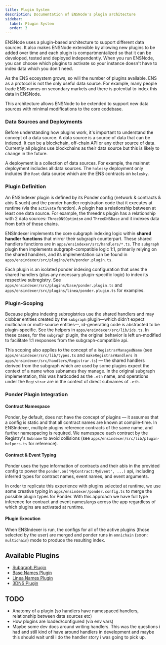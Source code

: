 ```yaml
---
title: Plugin System
description: Documentation of ENSNode's plugin architecture
sidebar:
  label: Plugin System
  order: 3
---
```


ENSNode uses a plugin-based architecture to support different data sources. It also makes ENSNode extensible by allowing new plugins to be added over time and each plugin is compartmentalized so that it can be developed, tested and deployed independently. When you run ENSNode, you can choose which plugins to activate so your instance doesn't have to index data which you don't need.

As the ENS ecosystem grows, so will the number of plugins available. ENS as a protocol is not the only useful data source. For example, many people trade ENS names on secondary markets and there is potential to index this data in ENSNode.

This architecture allows ENSNode to be extended to support new data sources with minimal modifications to the core codebase.

### Data Sources and Deployments

Before understanding how plugins work, it's important to understand the concept of a data source. A data source is a source of data that can be indexed. It can be a blockchain, off-chain API or any other source of data. Currently all plugins use blockchains as their data source but this is likely to change in the future.

A deployment is a collection of data sources. For example, the mainnet deployment includes all data sources. The `holesky` deployment only includes the `Root` data source which are the ENS contracts on `holesky`.

### Plugin Definition

An ENSIndexer plugin is defined by its Ponder config (network & contracts & abis & such) and the ponder handler registration code that it executes at runtime (via the `activate` function). A plugin has a relationship between at least one data source. For example, the threedns plugin has a relationship with 2 data sources: `ThreeDNSOptimism` and `ThreeDNSBase` and it indexes data from both of those chains.

ENSIndexer implements the core subgraph indexing logic within **shared handler functions** that mirror their subgraph counterpart. These shared handlers functions are in `apps/ensindexer/src/handlers/*.ts`. The `subgraph` plugin then implements subgraph-compatible logic 1:1, primarily relying on the shared handlers, and its implementation can be found in `apps/ensindexer/src/plugins/eth/ponder.plugin.ts`.

Each plugin is an isolated ponder indexing configuration that uses the shared handlers (plus any necessary plugin-specific logic) to index its respective subregistry. See `apps/ensindexer/src/plugins/base/ponder.plugin.ts` and `apps/ensindexer/src/plugins/linea/ponder.plugin.ts` for examples.

### Plugin-Scoping

Because plugins indexing subregistries use the shared handlers and may clobber entities created by the `subgraph` plugin—which didn't expect multichain or multi-source entities—, id-generating code is abstracted to be plugin-specific. See the helpers in `apps/ensindexer/src/lib/ids.ts`. In these cases, for the `subgraph` plugin, the original behavior is left un-modified to facilitate 1:1 responses from the subgraph-compatible api.

This scoping also applies to the concept of a `RegistrarManagedName` (see `apps/ensindexer/src/lib/types.ts` and `makeRegistrarHandlers` in `apps/ensindexer/src/handlers/Registrar.ts`) — the shared handlers derived from the subgraph which are  used by some plugins expect the context of a name whos subnames they manage. In the original subgraph implementation, this was hardcoded as the `.eth` name, and operations under the `Registrar` are in the context of direct subnames of `.eth`.

### Ponder Plugin Integration

#### Contract Namespace

Ponder, by default, does not have the concept of plugins — it assumes that a config is static and that all contract names are known at compile-time. In ENSIndexer, multiple plugins reference contracts of the same name, and further namespacing is required. We namespace each contract by the Registry's `Subname` to avoid collisions (see `apps/ensindexer/src/lib/plugin-helpers.ts` for reference).

#### Contract & Event Typing

Ponder uses the type information of contracts and their abis in the provided config to power the `ponder.on('MyContract:MyEvent', ...)` api, including inferred types for contract names, event names, and event arguments.

In order to replicate this experience with plugins selected at runtime, we use some creative typing in `apps/ensindexer/ponder.config.ts` to merge the possible plugin types for Ponder. With this approach we have full type inference for contract and event names/args across the app regardless of which plugins are activated at runtime.

#### Plugin Execution

When ENSIndexer is run, the configs for all of the active plugins (those selected by the user) are merged and ponder runs in `omnichain` (soon: `multichain`) mode to produce the resulting index.

## Available Plugins

- [Subgraph Plugin](/technical-reference/plugins/subgraph)
- [Base Names Plugin](/technical-reference/plugins/base-names)
- [Linea Names Plugin](/technical-reference/plugins/linea-names)
- [3DNS Plugin](/technical-reference/plugins/3dns)

## TODO

- Anatomy of a plugin (so handlers have namespaced handlers, relationship between data sources etc)
- How plugins are loaded/configured (via env vars)
- Maybe some dev docs around writing handlers. This was the questions i had and still kind of have around handlers in development and maybe this should wait until i do the handler story i was going to pick up.
